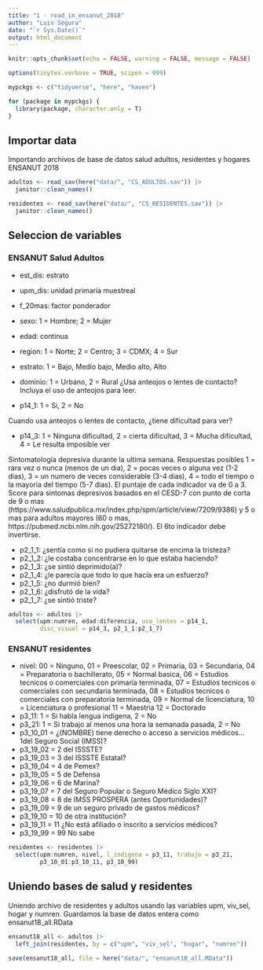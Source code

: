 ```yaml
---
title: "1 - read_in_ensanut_2018"
author: "Luis Segura"
date: "`r Sys.Date()`"
output: html_document
---
```


```r
knitr::opts_chunk$set(echo = FALSE, warning = FALSE, message = FALSE)

options(tinytex.verbose = TRUE, scipen = 999)

mypckgs <- c("tidyverse", "here", "haven")

for (package in mypckgs) {
  library(package, character.only = T)
}

```

## Importar data

Importando archivos de base de datos salud adultos, residentes y hogares ENSANUT 2018

```r
adultos <- read_sav(here("data/", "CS_ADULTOS.sav")) |>
  janitor::clean_names()

residentes <- read_sav(here("data/", "CS_RESIDENTES.sav")) |>
  janitor::clean_names()

```

## Seleccion de variables
### ENSANUT Salud Adultos

- est_dis: estrato
- upm_dis: unidad primaria muestreal
- f_20mas: factor ponderador
- sexo: 1 = Hombre; 2 = Mujer
- edad: continua
- region: 1 = Norte; 2 = Centro; 3 = CDMX; 4 = Sur
- estrato: 1 = Bajo, Medio bajo, Medio alto, Alto
- dominio: 1 = Urbano, 2 = Rural
¿Usa anteojos o lentes de contacto? Incluya el uso de anteojos para leer.

- p14_1: 1 = Si, 2 = No

Cuando usa anteojos o lentes de contacto, ¿tiene dificultad para ver?

- p14_3: 1 = Ninguna dificultad, 2 = cierta dificultad, 3 = Mucha dificultad, 4 = Le resulta imposible ver

Sintomatología depresiva durante la ultima semana. Respuestas posibles 1 = rara vez o nunca (menos de un dia), 2 = pocas veces o alguna vez (1-2 dias), 3 = un numero de veces considerable (3-4 dias), 4 = todo el tiempo o la mayoria del tiempo (5-7 dias). El puntaje de cada indicador va de 0 a 3. Score para sintomas depresivos basados en el CESD-7 con punto de corta de 9 o mas (https://www.saludpublica.mx/index.php/spm/article/view/7209/9386) y 5 o mas para adultos mayores (60 o mas, https://pubmed.ncbi.nlm.nih.gov/25272180/). El 6to indicador debe invertirse. 

- p2_1_1: ¿sentía como si no pudiera quitarse de encima la tristeza?
- p2_1_2: ¿le costaba concentrarse en lo que estaba haciendo?
- p2_1_3: ¿se sintió deprimido(a)?
- p2_1_4: ¿le parecía que todo lo que hacía era un esfuerzo?
- p2_1_5: ¿no durmió bien?
- p2_1_6: ¿disfrutó de la vida?
- p2_1_7: ¿se sintió triste?

```r
adultos <- adultos |>
  select(upm:numren, edad:diferencia, usa_lentes = p14_1, 
         disc_visual = p14_3, p2_1_1:p2_1_7)
```

### ENSANUT residentes

- nivel: 00 = Ninguno, 01 = Preescolar, 02 = Primaria, 03 = Secundaria, 04 = Preparatoria o bachillerato, 
         05 = Normal basica, 06 = Estudios tecnicos o comerciales con primaria terminada, 
         07 = Estudios tecnicos o comerciales con secundaria terminada, 
         08 = Estudios tecnicos o comerciales con preparatoria terminada, 
         09 = Normal de licenciatura, 
         10 = Licenciatura o profesional
         11 = Maestria
         12 = Doctorado
- p3_11: 1 = Si habla lengua indigena, 2 = No
- p3_21: 1 = Si trabajo al menos una hora la semanada pasada, 2 = No
- p3_10_01 = ¿(NOMBRE) tiene derecho o acceso a servicios médicos…1del Seguro Social (IMSS)?
- p3_19_02 = 2 del ISSSTE?
- p3_19_03 = 3 del ISSSTE Estatal?
- p3_19_04 = 4 de Pemex?
- p3_19_05 = 5 de Defensa
- p3_19_06 = 6 de Marina?
- p3_19_07 = 7 del Seguro Popular o Seguro Médico Siglo XXI?
- p3_19_08 = 8 de IMSS PROSPERA (antes Oportunidades)?
- p3_19_09 = 9 de un seguro privado de gastos médicos?
- p3_19_10 = 10 de otra institución?
- p3_19_11 = 11 ¿No está afiliado o inscrito a servicios médicos?
- p3_19_99 = 99 No sabe

```r
residentes <- residentes |>
  select(upm:numren, nivel, l_indigena = p3_11, trabajo = p3_21, 
         p3_10_01:p3_10_11, p3_10_99)
```

## Uniendo bases de salud y residentes

Uniendo archivo de residentes y adultos usando las variables upm, viv_sel, hogar y numren. Guardamos la base de datos entera como ensanut18_all.RData

```r
ensanut18_all <- adultos |>
  left_join(residentes, by = c("upm", "viv_sel", "hogar", "numren")) 

save(ensanut18_all, file = here("data/", "ensanut18_all.RData"))
```